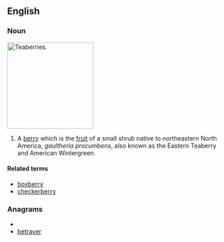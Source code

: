 ==English==
===Noun===
{{wikipedia}}
[[Image:Gaultheria procumbens.JPG|thumb|right|200px|Teaberries.]]
{{en-noun|teaberries}}
# A [[berry]] which is the [[fruit]] of a small shrub native to northeastern North America, ''gaultheria procumbens'', also known as the Eastern Teaberry and American Wintergreen.

====Related terms====
*[[boxberry]]
*[[checkerberry]]

===Anagrams===
* {{alphagram|abeerrty}}
* [[betrayer#English|betrayer]]